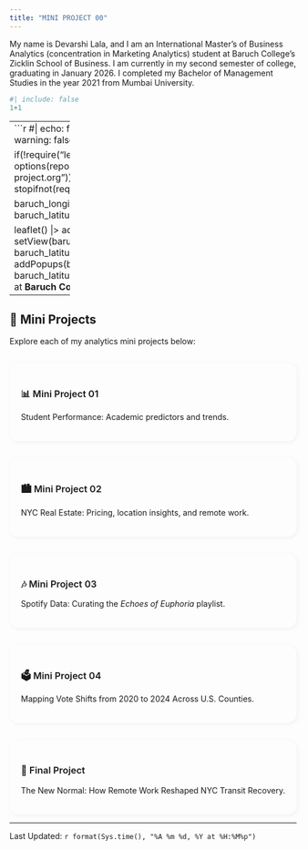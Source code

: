 ```yaml
---
title: "MINI PROJECT 00"
---
```


<style>
.project-grid {
  display: flex;
  flex-wrap: wrap;
  gap: 30px;
  margin-top: 30px;
  justify-content: flex-start;
}

.project-card {
  flex: 1 1 250px;
  background-color: var(--quarto-body-bg); /* uses morph’s light background */
  padding: 20px;
  border-radius: 16px;
  border: 1px solid var(--quarto-border-color); /* uses theme’s default border */
  box-shadow: 2px 2px 8px rgba(0,0,0,0.05); /* soft shadow */
  transition: transform 0.2s ease;
}

.project-card:hover {
  transform: translateY(-5px);
  background-color: var(--quarto-hl-bg); /* subtle highlight on hover */
}

.project-card h3 a {
  color: var(--quarto-link-color);
  text-decoration: none;
  font-weight: 600;
}

.project-card p {
  color: var(--quarto-text-color);
  margin-top: 10px;
  font-size: 14px;
}
</style>


My name is Devarshi Lala, and I am an International Master’s of Business Analytics (concentration in
Marketing Analytics) student at Baruch College’s Zicklin School of Business. I am currently in my second
semester of college, graduating in January 2026. I completed my Bachelor of Management Studies in the year
2021 from Mumbai University.
```r
#| include: false
1+1
```
--------------
```r
#| echo: false
#| message: false
#| warning: false

if(!require("leaflet")){
    options(repos=c(CRAN="https://cloud.r-project.org"))
    install.packages("leaflet")
    stopifnot(require("leaflet"))
}

baruch_longitude <- -73.98333
baruch_latitude  <- +40.75028

leaflet() |>
  addTiles() |>
  setView(baruch_longitude, baruch_latitude, zoom=17) |>
  addPopups(baruch_longitude, baruch_latitude, 
            "I am a Master's student at <b>Baruch College</b>!")
```

---

## 📁 Mini Projects

Explore each of my analytics mini projects below:

<div class="project-grid">

<div class="project-card">
  <h3><a href="mp01.html">📊 Mini Project 01</a></h3>
  <p>Student Performance: Academic predictors and trends.</p>
</div>

<div class="project-card">
  <h3><a href="mp02.html">🏙️ Mini Project 02</a></h3>
  <p>NYC Real Estate: Pricing, location insights, and remote work.</p>
</div>

<div class="project-card">
  <h3><a href="mp03.html">🎶 Mini Project 03</a></h3>
  <p>Spotify Data: Curating the <em>Echoes of Euphoria</em> playlist.</p>
</div>

<div class="project-card">
  <h3><a href="mp04.html">🗳️ Mini Project 04</a></h3>
  <p>Mapping Vote Shifts from 2020 to 2024 Across U.S. Counties.</p>
</div>

<div class="project-card">
  <h3><a href="final-project.html">🚉 Final Project</a></h3>
  <p>The New Normal: How Remote Work Reshaped NYC Transit Recovery.</p>
</div>

</div>

------
Last Updated: `r format(Sys.time(), "%A %m %d, %Y at %H:%M%p")`
